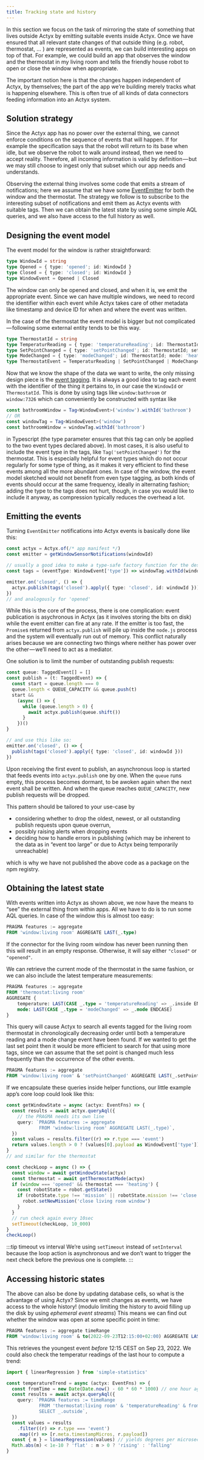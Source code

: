```yaml
---
title: Tracking state and history
---
```


In this section we focus on the task of mirroring the state of something that lives outside Actyx by emitting suitable events inside Actyx.
Once we have ensured that all relevant state changes of that outside thing (e.g. robot, thermostat, … ) are represented as events, we can build interesting apps on top of that.
For example, we could build an app that observes the window and the thermostat in my living room and tells the friendly house robot to open or close the window when appropriate.

The important notion here is that the changes happen independent of Actyx, by themselves; the part of the app we’re building merely tracks what is happening elsewhere.
This is often true of all kinds of data connectors feeding information into an Actyx system.

## Solution strategy

Since the Actyx app has no power over the external thing, we cannot enforce conditions on the sequence of events that will happen.
If for example the specification says that the robot will return to its base when idle, but we observe the robot to walk around instead, then we need to accept reality.
Therefore, all incoming information is valid by definition — but we may still choose to ingest only that subset which our app needs and understands.

Observing the external thing involves some code that emits a stream of notifications; here we assume that we have some [EventEmitter](https://nodejs.org/docs/latest/api/events.html#class-eventemitter) for both the window and the thermostat.
The strategy we follow is to subscribe to the interesting subset of notifications and emit them as Actyx events with suitable tags.
Then we can obtain the latest state by using some simple AQL queries, and we also have access to the full history as well.

## Designing the event model

The event model for the window is rather straightforward:

```ts
type WindowId = string
type Opened = { type: 'opened'; id: WindowId }
type Closed = { type: 'closed'; id: WindowId }
type WindowEvent = Opened | Closed
```

The window can only be opened and closed, and when it is, we emit the appropriate event.
Since we can have multiple windows, we need to record the identifier within each event while Actyx takes care of other metadata like timestamp and device ID for when and where the event was written.

In the case of the thermostat the event model is bigger but not complicated — following some external entity tends to be this way.

<!-- prettier-ignore -->
```ts
type ThermostatId = string
type TemperaturReading = { type: 'temperatureReading'; id: ThermostatId; inside: number; outside: number }
type SetPointChanged = { type: 'setPointChanged'; id: ThermostatId; setPoint: number }
type ModeChanged = { type: 'modeChanged'; id: ThermostatId; mode: 'heating' | 'neutral' | 'cooling' }
type ThermostatEvent = TemperaturReading | SetPointChanged | ModeChanged
```

Now that we know the shape of the data we want to write, the only missing design piece is the [event tagging](../../conceptual/tags.mdx).
It is always a good idea to tag each event with the identifier of the thing it pertains to, in our case the `WindowId` or `ThermostatId`.
This is done by using tags like `window:bathroom` or `window:7326` which can conveniently be constructed with syntax like

```ts
const bathroomWindow = Tag<WindowEvent>('window').withId('bathroom')
// OR
const windowTag = Tag<WindowEvent>('window')
const bathroomWindow = windowTag.withId('bathroom')
```

in Typescript (the type parameter ensures that this tag can only be applied to the two event types declared above).
In most cases, it is also useful to include the event type in the tags, like `Tag('setPointChanged')` for the thermostat.
This is especially helpful for event types which do not occur regularly for some type of thing, as it makes it very efficient to find these events among all the more abundant ones.
In case of the window, the event model sketched would not benefit from even type tagging, as both kinds of events should occur at the same frequency, ideally in alternating fashion;
adding the type to the tags does not hurt, though, in case you would like to include it anyway, as compression typically reduces the overhead a lot.

## Emitting the events

Turning `EventEmitter` notifications into Actyx events is basically done like this:

```ts
const actyx = Actyx.of(/* app manifest */)
const emitter = getWindowSensorNotifications(windowId)

// usually a good idea to make a type-safe factory function for the designed tags
const tags = (eventType: WindowEvent['type']) => windowTag.withId(windowId).and(Tag(eventType))

emitter.on('closed', () => {
  actyx.publish(tags('closed').apply({ type: 'closed', id: windowId }))
})
// and analogously for 'opened'
```

While this is the core of the process, there is one complication: event publication is asychronous in Actyx (as it involves storing the bits on disk) while the event emitter can fire at any rate.
If the emitter is too fast, the `Promise`s returned from `actyx.publish` will pile up inside the `node.js` process and the system will eventually run out of memory.
This conflict naturally arises because we are connecting two things where neither has power over the other — we’ll need to act as a mediator.

One solution is to limit the number of outstanding publish requests:

```ts
const queue: TaggedEvent[] = []
const publish = (t: TaggedEvent) => {
  const start = queue.length === 0
  queue.length < QUEUE_CAPACITY && queue.push(t)
  start &&
    (async () => {
      while (queue.length > 0) {
        await actyx.publish(queue.shift())
      }
    })()
}

// and use this like so:
emitter.on('closed', () => {
  publish(tags('closed').apply({ type: 'closed', id: windowId }))
})
```

Upon receiving the first event to publish, an asynchronous loop is started that feeds events into `actyx.publish` one by one.
When the `queue` runs empty, this process becomes dormant, to be awoken again when the next event shall be written.
And when the queue reaches `QUEUE_CAPACITY`, new publish requests will be dropped.

This pattern should be tailored to your use-case by

- considering whether to drop the oldest, newest, or all outstanding publish requests upon queue overrun,
- possibly raising alerts when dropping events
- deciding how to handle errors in publishing (which may be inherent to the data as in “event too large” or due to Actyx being temporarily unreachable)

which is why we have not published the above code as a package on the npm registry.

## Obtaining the latest state

With events written into Actyx as shown above, we now have the means to “see” the external thing from within apps.
All we have to do is to run some AQL queries.
In case of the window this is almost too easy:

```sql
PRAGMA features := aggregate
FROM 'window:living room' AGGREGATE LAST(_.type)
```

If the connector for the living room window has never been running then this will result in an empty response.
Otherwise, it will say either `"closed"` or `"openend"`.

We can retrieve the current mode of the thermostat in the same fashion, or we can also include the latest temperature measurements:

```sql
PRAGMA features := aggregate
FROM 'thermostat:living room'
AGGREGATE {
    temperature: LAST(CASE _.type = 'temperatureReading' => _.inside ENDCASE)
    mode: LAST(CASE _.type = 'modeChanged' => _.mode ENDCASE)
}
```

This query will cause Actyx to search all events tagged for the living room thermostat in chronologically decreasing order until both a temperature reading and a mode change event have been found.
If we wanted to get the last set point then it would be more efficient to search for that using more tags, since we can assume that the set point is changed much less frequently than the occurrence of the other events.

```sql
PRAGMA features := aggregate
FROM 'window:living room' & 'setPointChanged' AGGREGATE LAST(_.setPoint)
```

If we encapsulate these queries inside helper functions, our little example app’s core loop could look like this:

```ts
const getWindowState = async (actyx: EventFns) => {
  const results = await actyx.queryAql({
    // the PRAGMA needs its own line
    query: `PRAGMA features := aggregate
            FROM 'window:living room' AGGREGATE LAST(_.type)`,
  })
  const values = results.filter((r) => r.type === 'event')
  return values.length > 0 ? (values[0].payload as WindowEvent['type']) : 'unknown'
}
// and similar for the thermostat

const checkLoop = async () => {
  const window = await getWindowState(actyx)
  const thermostat = await getThermostatMode(actyx)
  if (window === 'opened' && thermostat === 'heating') {
    const robotState = robot.getState()
    if (robotState.type !== 'mission' || robotState.mission !== 'close living room window') {
      robot.setNewMission('close living room window')
    }
  }
  // run check again every 10sec
  setTimeout(checkLoop, 10_000)
}
checkLoop()
```

:::tip timeout vs interval
We’re using `setTimeout` instead of `setInterval` because the loop action is asynchronous and we don’t want to trigger the next check before the previous one is complete.
:::

## Accessing historic states

The above can also be done by updating database cells, so what is the advantage of using Actyx?
Since we emit changes as events, we have access to the whole history!
(modulo limiting the history to avoid filling up the disk by using _ephemeral event streams_)
This means we can find out whether the window was open at some specific point in time:

```sql
PRAGMA features := aggregate timeRange
FROM 'window:living room' & to(2022-09-23T12:15:00+02:00) AGGREGATE LAST(_.type)
```

This retrieves the youngest event _before_ 12:15 CEST on Sep 23, 2022.
We could also check the temperatur readings of the last hour to compute a trend:

```ts
import { linearRegression } from 'simple-statistics'

const temperatureTrend = async (actyx: EventFns) => {
  const fromTime = new Date(Date.now() - 60 * 60 * 1000) // one hour ago
  const results = await actyx.queryAql({
    query: `PRAGMA features := timeRange
            FROM 'thermostat:living room' & 'temperatureReading' & from(${fromTime})
            SELECT _.outside`,
  })
  const values = results
    .filter((r) => r.type === 'event')
    .map((r) => [r.meta.timestampMicros, r.payload])
  const { m } = linearRegression(values) // yields degrees per microsecond
  Math.abs(m) < 1e-10 ? 'flat' : m > 0 ? 'rising' : 'falling'
}
```
